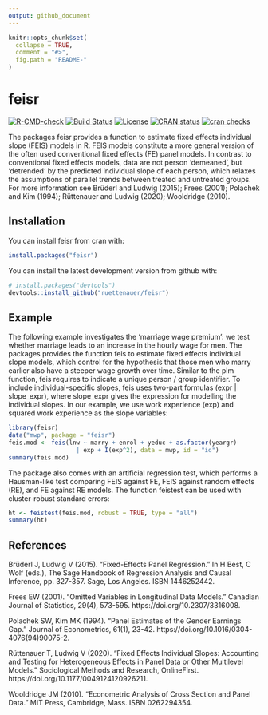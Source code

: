 ```yaml
---
output: github_document
---
```


<!-- README.md is generated from README.Rmd. Please edit that file -->

```r
knitr::opts_chunk$set(
  collapse = TRUE,
  comment = "#>",
  fig.path = "README-"
)
```

# feisr

<!-- badges: start -->
[![R-CMD-check](https://github.com/ruettenauer/feisr/workflows/R-CMD-check/badge.svg)](https://github.com/ruettenauer/feisr/actions/)
[![Build Status](https://travis-ci.com/ruettenauer/feisr.svg?branch=master)](https://travis-ci.com/ruettenauer/feisr/)
[![License](https://img.shields.io/badge/license-GPL%20%28%3E=%202%29-brightgreen.svg?style=flat)](https://www.gnu.org/licenses/gpl-2.0.html)
[![CRAN status](https://www.r-pkg.org/badges/version/feisr)](https://CRAN.R-project.org/package=feisr/)
[![cran checks](https://cranchecks.info/badges/worst/feisr)](https://cran.r-project.org/web/checks/check_results_feisr.html)
<!-- badges: end -->


The packages feisr provides a function to estimate fixed effects individual slope (FEIS) models in R. FEIS models constitute a more general version of the often used conventional fixed effects (FE) panel models. In contrast to conventional fixed effects models, data are not person 'demeaned', but 'detrended' by the predicted individual slope of each person, which relaxes the assumptions of parallel trends between treated and untreated groups. For more information see Brüderl and Ludwig (2015); Frees (2001); Polachek and Kim (1994); Rüttenauer and Ludwig (2020); Wooldridge (2010).

## Installation

You can install feisr from cran with:

```r
install.packages("feisr")
```

You can install the latest development version from github with:

```r
# install.packages("devtools")
devtools::install_github("ruettenauer/feisr")
```

## Example

The following example investigates the 'marriage wage premium': we test whether marriage leads to an increase in the hourly wage for men. The packages provides the function feis to estimate fixed effects individual slope models, which control for the hypothesis that those men who marry earlier also have a steeper wage growth over time. Similar to the  plm function, feis requires to indicate a unique person / group identifier. To include individual-specific slopes, feis uses two-part formulas (expr | slope_expr), where slope_expr gives the expression for modelling the individual slopes. In our example, we use work experience (exp) and squared work experience as the slope variables:
```r
library(feisr)
data("mwp", package = "feisr")
feis.mod <- feis(lnw ~ marry + enrol + yeduc + as.factor(yeargr)
                   | exp + I(exp^2), data = mwp, id = "id")
summary(feis.mod)
```
The package also comes with an artificial regression test, which performs a Hausman-like test comparing FEIS against FE, FEIS against random effects (RE), and FE against RE models. The function feistest can be used with cluster-robust standard errors:
```r
ht <- feistest(feis.mod, robust = TRUE, type = "all")
summary(ht)
```

## References

Brüderl J, Ludwig V (2015). "Fixed-Effects Panel Regression." In H Best, C Wolf (eds.), The Sage Handbook of Regression Analysis and Causal Inference, pp. 327-357. Sage, Los Angeles. ISBN 1446252442.

Frees EW (2001). "Omitted Variables in Longitudinal Data Models." Canadian Journal of Statistics, 29(4), 573-595. https://doi.org/10.2307/3316008.

Polachek SW, Kim MK (1994). "Panel Estimates of the Gender Earnings Gap." Journal of Econometrics, 61(1), 23-42. https://doi.org/10.1016/0304-4076(94)90075-2.

Rüttenauer T, Ludwig V (2020). "Fixed Effects Individual Slopes: Accounting and Testing for Heterogeneous Effects in Panel Data or Other Multilevel Models." Sociological Methods and Research, OnlineFirst. https://doi.org/10.1177/0049124120926211.

Wooldridge JM (2010). "Econometric Analysis of Cross Section and Panel Data." MIT Press, Cambridge, Mass. ISBN 0262294354.


